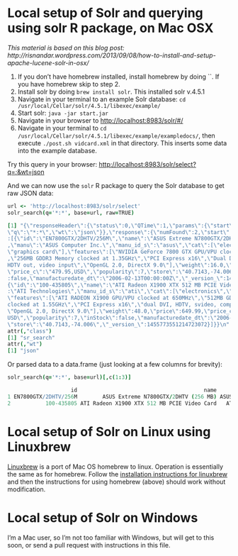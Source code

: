 <!--
%\VignetteEngine{knitr::knitr}
%\VignetteIndexEntry{Local Solr setup}
-->

Local setup of Solr and querying using solr R package, on Mac OSX
======

*This material is based on this blog post: http://risnandar.wordpress.com/2013/09/08/how-to-install-and-setup-apache-lucene-solr-in-osx/*

1. If you don't have homebrew installed, install homebrew by doing ``. If you have homebrew skip to step 2. 
2. Install solr by doing `brew install solr`. This installed solr v.4.5.1
3. Navigate in your terminal to an example Solr database: `cd /usr/local/Cellar/solr/4.5.1/libexec/example/`
4. Start solr: `java -jar start.jar`
5. Navigate in your browser to [http://localhost:8983/solr/#/](http://localhost:8983/solr/#/)
6. Navigate in your terminal to `cd /usr/local/Cellar/solr/4.5.1/libexec/example/exampledocs/`, then execute `./post.sh vidcard.xml` in that directory. This inserts some data into the example database. 

Try this query in your browser: [http://localhost:8983/solr/select?q=*:*&wt=json](http://localhost:8983/solr/select?q=*:*&wt=json)

And we can now use the `solr` R package to query the Solr database to get raw JSON data:

```coffee
url <- 'http://localhost:8983/solr/select'
solr_search(q='*:*', base=url, raw=TRUE)
```

```coffee
[1] "{\"responseHeader\":{\"status\":0,\"QTime\":1,\"params\":{\"start\":\"0\",
\"q\":\"*:*\",\"wt\":\"json\"}},\"response\":{\"numFound\":2,\"start\":0,\"docs\"
:[{\"id\":\"EN7800GTX/2DHTV/256M\",\"name\":\"ASUS Extreme N7800GTX/2DHTV (256 MB)\"
,\"manu\":\"ASUS Computer Inc.\",\"manu_id_s\":\"asus\",\"cat\":[\"electronics\",
\"graphics card\"],\"features\":[\"NVIDIA GeForce 7800 GTX GPU/VPU clocked at 486MHz\"
,\"256MB GDDR3 Memory clocked at 1.35GHz\",\"PCI Express x16\",\"Dual DVI connectors, 
HDTV out, video input\",\"OpenGL 2.0, DirectX 9.0\"],\"weight\":16.0,\"price\":479.95,
\"price_c\":\"479.95,USD\",\"popularity\":7,\"store\":\"40.7143,-74.006\",\"inStock\"
:false,\"manufacturedate_dt\":\"2006-02-13T00:00:00Z\",\"_version_\":1455773551158099968},
{\"id\":\"100-435805\",\"name\":\"ATI Radeon X1900 XTX 512 MB PCIE Video Card\",\"manu\"
:\"ATI Technologies\",\"manu_id_s\":\"ati\",\"cat\":[\"electronics\",\"graphics card\"],
\"features\":[\"ATI RADEON X1900 GPU/VPU clocked at 650MHz\",\"512MB GDDR3 SDRAM 
clocked at 1.55GHz\",\"PCI Express x16\",\"dual DVI, HDTV, svideo, composite out\",
\"OpenGL 2.0, DirectX 9.0\"],\"weight\":48.0,\"price\":649.99,\"price_c\":\"649.99,
USD\",\"popularity\":7,\"inStock\":false,\"manufacturedate_dt\":\"2006-02-13T00:00:00Z\",
\"store\":\"40.7143,-74.006\",\"_version_\":1455773551214723072}]}}\n"
attr(,"class")
[1] "sr_search"
attr(,"wt")
[1] "json"
```

Or parsed data to a data.frame (just looking at a few columns for brevity):

```coffee
solr_search(q='*:*', base=url)[,c(1:3)]
```

```coffee
                    id                                        name               manu
1 EN7800GTX/2DHTV/256M        ASUS Extreme N7800GTX/2DHTV (256 MB) ASUS Computer Inc.
2           100-435805 ATI Radeon X1900 XTX 512 MB PCIE Video Card   ATI Technologies
```

Local setup of Solr on Linux using Linuxbrew
======

[Linuxbrew](http://brew.sh/linuxbrew/) is a port of Mac OS homebrew to linux.  Operation is essentially the same as for homebrew.  Follow the [installation instructions for linuxbrew](http://brew.sh/linuxbrew/#installation) and then the instructions for using homebrew (above) should work without modification.

Local setup of Solr on Windows
======

I'm a Mac user, so I'm not too familiar with Windows, but will get to this soon, or send a pull request with instructions in this file. 
